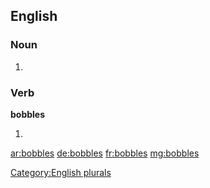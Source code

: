 ==English==

===Noun===
{{head|en}}

# {{plural of|bobble}}

===Verb===
'''bobbles'''

# {{en-third-person singular of|bobble}}

[[Category:English plurals]]

[[ar:bobbles]]
[[de:bobbles]]
[[fr:bobbles]]
[[mg:bobbles]]